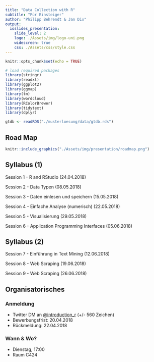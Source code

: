 ```yaml
---
title: "Data Collection with R"
subtitle: "Für Einsteiger"
author: "Philipp Behrendt & Jan Dix"
output: 
  ioslides_presentation:
    slide_level: 2
    logo: ./Assets/img/logo-uni.png
    widescreen: true
    css: ./Assets/css/style.css
---
```


```r
knitr::opts_chunk$set(echo = TRUE)

# load required packages
library(stringr)
library(readxl)
library(ggplot2)
library(ggmap)
library(tm)
library(wordcloud)
library(RColorBrewer)
library(tidytext)
library(dplyr)
```

```r
gtdb <- readRDS("./musterloesung/data/gtdb.rds")
```

## Road Map

```r
knitr::include_graphics("./Assets/img/presentation/roadmap.png")
```

## Syllabus (1)

Session 1 - R and RStudio (24.04.2018)

Session 2 - Data Typen (08.05.2018)

Session 3 - Daten einlesen und speichern (15.05.2018)

Session 4 - Einfache Analyse (numerisch) (22.05.2018)

Session 5 - Visualisierung  (29.05.2018)

Session 6 - Application Programming Interfaces (05.06.2018)

## Syllabus (2)

Session 7 - Einführung in Text Mining (12.06.2018)

Session 8 - Web Scraping  (19.06.2018)

Session 9 - Web Scraping  (26.06.2018)

## Organisatorisches

### Anmeldung

- Twitter DM an [\@introduction_r](https://twitter.com/introduction_r) (+/- 560 Zeichen)
- Bewerbungsfrist: 20.04.2018
- Rückmeldung: 22.04.2018


### Wann & Wo?
- Dienstag, 17:00
- Raum C424
